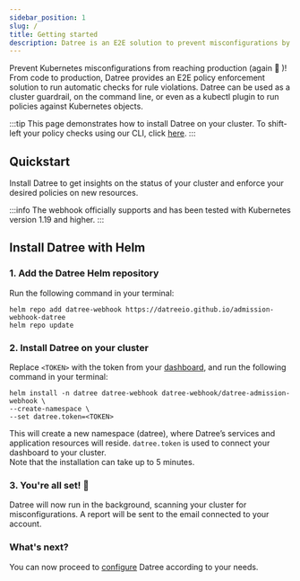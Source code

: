```yaml
---
sidebar_position: 1
slug: /
title: Getting started
description: Datree is an E2E solution to prevent misconfigurations by ensuring Kubernetes objects follow best practices as well as your organization's policies
---
```



Prevent Kubernetes misconfigurations from reaching production (again 😤 )! From code to production, Datree provides an E2E policy enforcement solution to run automatic checks for rule violations.
Datree can be used as a cluster guardrail, on the command line, or even as a kubectl plugin to run policies against Kubernetes objects.

:::tip 
This page demonstrates how to install Datree on your cluster. To shift-left your policy checks using our CLI, click [here](/cli/).
:::

## Quickstart

Install Datree to get insights on the status of your cluster and enforce your desired policies on new resources.


:::info
The webhook officially supports and has been tested with Kubernetes version 1.19 and higher.
:::

## Install Datree with Helm

### 1. Add the Datree Helm repository
Run the following command in your terminal:
```terminal
helm repo add datree-webhook https://datreeio.github.io/admission-webhook-datree
helm repo update
```

### 2. Install Datree on your cluster
Replace `<TOKEN>` with the token from your [dashboard](https://app.datree.io/), and run the following command in your terminal:  
```terminal
helm install -n datree datree-webhook datree-webhook/datree-admission-webhook \
--create-namespace \
--set datree.token=<TOKEN>
```

This will create a new namespace (datree), where Datree’s services and application resources will reside. `datree.token` is used to connect your dashboard to your cluster.  
Note that the installation can take up to 5 minutes.

### 3. You're all set! 🎉
Datree will now run in the background, scanning your cluster for misconfigurations. A report will be sent to the email connected to your account.  

### What's next?

You can now proceed to [configure](/setup/behavior) Datree according to your needs.
